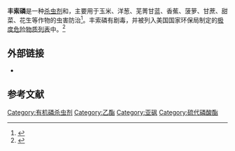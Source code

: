 {{Chembox
| ImageFile = Fensulfothion.svg
| IUPACName = ''O'',''O''-Diethyl ''O''-[4-(methylsulfinyl)phenyl] phosphorothioate
| OtherNames = 
|Section1={{Chembox Identifiers
| CASNo = 115-90-2
| CASNo_Ref = {{cascite|correct|CAS}}
| UNII_Ref = {{fdacite|correct|FDA}}
| UNII = VB39B105PO
| PubChem = 8292
| ChemSpiderID = 7991
| SMILES = S=P(Oc1ccc(cc1)S(=O)C)(OCC)OCC
| InChI = 1/C11H17O4PS2/c1-4-13-16(17,14-5-2)15-10-6-8-11(9-7-10)18(3)12/h6-9H,4-5H2,1-3H3
| InChIKey = XDNBJTQLKCIJBV-UHFFFAOYAH
| StdInChI = 1S/C11H17O4PS2/c1-4-13-16(17,14-5-2)15-10-6-8-11(9-7-10)18(3)12/h6-9H,4-5H2,1-3H3
| StdInChIKey = XDNBJTQLKCIJBV-UHFFFAOYSA-N
  }}
|Section2={{Chembox Properties
| C=11 | H=17 | O=4 | P=1 | S=2
| Appearance = 棕色或黄色油状液体<ref name=PGCH/>
| Density = 1.20 g/mL (20°C)<ref name=PGCH/>
| MeltingPt = <25 °C<ref>"PhysProp" data were obtained from Syracuse Research Corporation of Syracuse, New York (US). Retrieved from SciFinder. [2021-01-08].</ref>
| BoilingPt = 140~141 °C（0.01 Torr）<ref>Bayer AG. [https://worldwide.espacenet.com/patent/search/family/025973963/publication/GB819689A?q=GB819689 Thiophosphoric acid esters]. 1959. GB 819689.</ref>
| Solubility = 0.2% (25°C)
  }}
|Section3={{Chembox Hazards
| MainHazards = 易燃<ref name=PGCH/>
| FlashPt = 
| AutoignitionPt =
| PEL = 无<ref name=PGCH>{{PGCH|0284}}</ref>
| IDLH = N.D.<ref name=PGCH/>
| REL = TWA 0.1 mg/m<sup>3</sup><ref name=PGCH/>
  }}
}}

'''丰索磷'''是一种[[杀虫剂|杀虫剂]]和{{link-en|杀线虫剂|nematicide}}，主要用于玉米、洋葱、芜菁甘蓝、香蕉、菠萝、甘蔗、甜菜、花生等作物的虫害防治<ref>{{cite journal|last=Sunil Paul|first=MM|author2=Aravind, UK |author3=Pramod, G |author4= Aravindakumar, CT |title=Oxidative degradation of fensulfothion by hydroxyl radical in aqueous medium.|journal=Chemosphere|date=April 2013|volume=91|issue=3|pages=295–301|doi=10.1016/j.chemosphere.2012.11.033|pmid=23273737|bibcode=2013Chmsp..91..295S}}</ref>。丰索磷有剧毒，并被列入美国国家环保局制定的[[极度危险物质列表|极度危险物质列表]]中。<ref>{{Cite web |url=http://ehs.uark.edu/DocumentPages/ExtremelyHazardousChemicals.pdf |title=Appendix A List of Extremely Hazardous Chemicals |accessdate=2021-01-08 |archive-date=2017-08-28 |archive-url=https://web.archive.org/web/20170828011753/http://ehs.uark.edu/DocumentPages/ExtremelyHazardousChemicals.pdf |dead-url=no }}</ref>

==外部链接==
* {{PPDB|1292}}

==参考文献==
{{reflist}}
{{杀虫剂}}

[[Category:有机磷杀虫剂|Category:有机磷杀虫剂]]
[[Category:乙酯|Category:乙酯]]
[[Category:亚砜|Category:亚砜]]
[[Category:硫代磷酸酯|Category:硫代磷酸酯]]